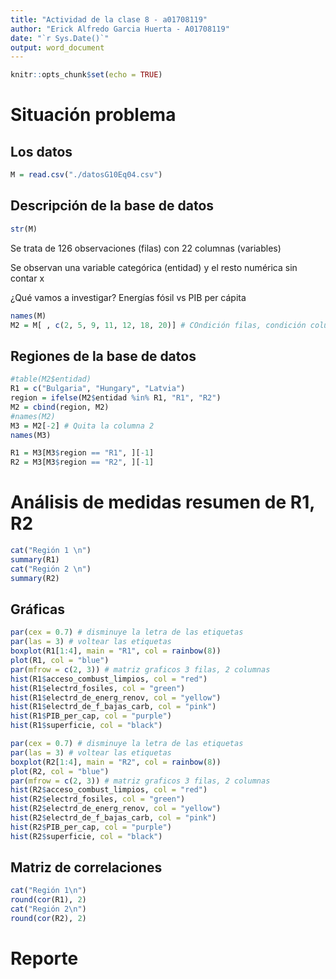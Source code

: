 ---
title: "Actividad de la clase 8 - a01708119"
author: "Erick Alfredo Garcia Huerta - A01708119"
date: "`r Sys.Date()`"
output: word_document
---

```{r setup, include=FALSE}
knitr::opts_chunk$set(echo = TRUE)
```

# Situación problema

## Los datos

```{r}
M = read.csv("./datosG10Eq04.csv")
```

## Descripción de la base de datos
```{r}
str(M)
```

Se trata de 126 observaciones (filas) con 22 columnas (variables)

Se observan una variable categórica (entidad) y el resto numérica sin contar x

¿Qué vamos a investigar?
Energías fósil vs PIB per cápita

```{r}
names(M)
M2 = M[ , c(2, 5, 9, 11, 12, 18, 20)] # COndición filas, condición columnas (si con ,)
```

## Regiones de la base de datos
```{r}
#table(M2$entidad)
R1 = c("Bulgaria", "Hungary", "Latvia")
region = ifelse(M2$entidad %in% R1, "R1", "R2")
M2 = cbind(region, M2)
#names(M2)
M3 = M2[-2] # Quita la columna 2
names(M3)
```
```{r}
R1 = M3[M3$region == "R1", ][-1]
R2 = M3[M3$region == "R2", ][-1]
```

# Análisis de medidas resumen de R1, R2
```{r}
cat("Región 1 \n")
summary(R1)
cat("Región 2 \n")
summary(R2)
```
## Gráficas
```{r}
par(cex = 0.7) # disminuye la letra de las etiquetas
par(las = 3) # voltear las etiquetas
boxplot(R1[1:4], main = "R1", col = rainbow(8))
plot(R1, col = "blue")
par(mfrow = c(2, 3)) # matriz graficos 3 filas, 2 columnas
hist(R1$acceso_combust_limpios, col = "red")
hist(R1$electrd_fosiles, col = "green")
hist(R1$electrd_de_energ_renov, col = "yellow")
hist(R1$electrd_de_f_bajas_carb, col = "pink")
hist(R1$PIB_per_cap, col = "purple")
hist(R1$superficie, col = "black")
```
```{r}
par(cex = 0.7) # disminuye la letra de las etiquetas
par(las = 3) # voltear las etiquetas
boxplot(R2[1:4], main = "R2", col = rainbow(8))
plot(R2, col = "blue")
par(mfrow = c(2, 3)) # matriz graficos 3 filas, 2 columnas
hist(R2$acceso_combust_limpios, col = "red")
hist(R2$electrd_fosiles, col = "green")
hist(R2$electrd_de_energ_renov, col = "yellow")
hist(R2$electrd_de_f_bajas_carb, col = "pink")
hist(R2$PIB_per_cap, col = "purple")
hist(R2$superficie, col = "black")
```

## Matriz de correlaciones
```{r}
cat("Región 1\n")
round(cor(R1), 2)
cat("Región 2\n")
round(cor(R2), 2)
```
# Reporte